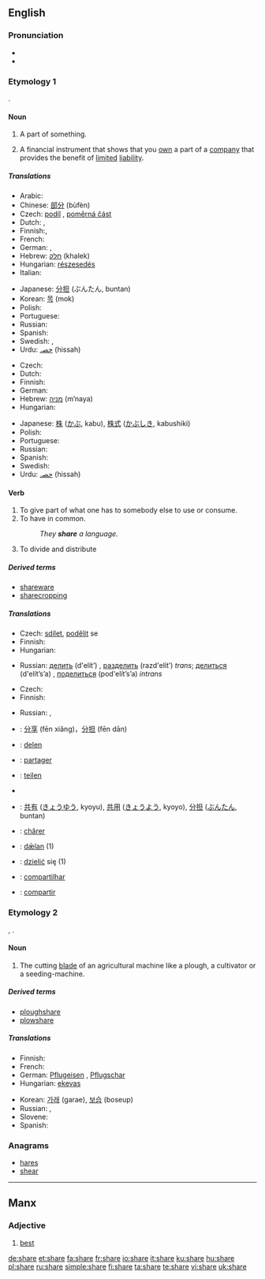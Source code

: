 ==English==
{{rank|class|century|sorry|986|share|working|breath|camp}}

===Pronunciation===
*{{audio|en-us-share.ogg|Audio (US)}}
*{{rhymes|ɛə(r)}}

===Etymology 1===
{{OE.}} {{term|scearu|lang=ang}}.

====Noun====
{{en-noun}}

# A part of something.
# {{finance}} A financial instrument that shows that you [[own]] a part of a [[company]] that provides the benefit of [[limited]] [[liability]].

=====Translations=====
{{trans-top|part of something}}
* Arabic: {{ARchar|[[نصيب]]}} {{IPAchar|(naʂíb)}} {{m}}
* Chinese: [[部分]] (bùfèn)
* Czech: [[podíl]] {{m}}, [[poměrná část]] {{f}}
* Dutch: {{t+|nl|deel|n}}, {{t+|nl|aandeel|n}}
* Finnish:{{t|fi|osuus}},  {{t+|fi|osa}}
* French: {{t+|fr|part|f}}
* German: {{t+|de|Anteil|m}}, {{t+|de|Teil|m}}
* Hebrew: [[חלק]] (khalek) {{m}}
* Hungarian: [[részesedés]]
* Italian: {{t+|it|parte|f}}
{{trans-mid}}
* Japanese: [[分担]] (ぶんたん, buntan)
* Korean: [[목]] (mok)
* Polish: {{t+|pl|część|f}}
* Portuguese: {{t+|pt|parte|f}}
* Russian: {{t+|ru|доля|f|tr=dól'a|sc=Cyrl}}
* Spanish: {{t-|es|participación|f}}
* Swedish: {{t+|sv|andel}}, {{t+|sv|del}}
* Urdu: [[حصہ]] (hissah) {{m}}
{{trans-bottom}}

{{trans-top|financial instrument}}
* Czech: {{t-|cs|akcie|f}}
* Dutch: {{t+|nl|aandeel|n}}
* Finnish: {{t+|fi|osake}}
* German: {{t+|de|Aktie|f}}
* Hebrew: [[מניה]] (m’naya) {{f}}
* Hungarian: {{t+|hu|részvény}}
{{trans-mid}}
* Japanese: [[株]] ([[かぶ]], kabu), [[株式]] ([[かぶしき]], kabushiki)
* Polish: {{t+|pl|akcja|f}}
* Portuguese: {{t+|pt|ação|f}}
* Russian: {{t+|ru|акция|f|tr=ákcija|sc=Cyrl}}
* Spanish: {{t+|es|acción|f}}
* Swedish: {{t+|sv|aktie}}
* Urdu: [[حصہ]] (hissah) {{m}}
{{trans-bottom}}

====Verb====
{{en-verb|shares|sharing|shared}}

# To give part of what one has to somebody else to use or consume.
# To have in common.
#:''They '''share''' a language.''
# To divide and distribute

=====Derived terms=====
*[[shareware]]
*[[sharecropping]]

=====Translations=====
{{trans-top|to give}}
* Czech: [[sdílet]], [[podělit]] se
* Finnish: {{t+|fi|jakaa}}
* Hungarian: {{t|hu|megoszt}}
{{trans-mid}}
* Russian: [[делить]] (d'elít’) {{impf}}, [[разделить]] (razd'elít’) {{pf}} ''trans''; [[делиться]] (d'elít’s’a) {{impf}}, [[поделиться]] (pod'elít’s’a) {{pf}} ''intrans''
{{trans-bottom}}

{{trans-top|to have in common}}
* Czech: {{t-|cs|sdílet}}
* Finnish: {{t+|fi|olla}} {{t+|fi|yhteinen}}
{{trans-mid}}
* Russian: {{t|ru|разделять|tr=razd'el'át'|sc=Cyrl}} {{impf}}, {{t|ru|разделить|tr=razd'elít'|sc=Cyrl}} {{pf}} 
{{trans-bottom}}

{{checktrans-top}}
* {{ttbc|Chinese}}: [[分享]] (fēn xiǎng)，[[分担]] (fēn dān)
* {{ttbc|Dutch}}: [[delen]]
* {{ttbc|French}}: [[partager]]
* {{ttbc|German}}: [[teilen]]
* {{trreq|Hebrew}}
{{checktrans-mid}}
* {{ttbc|Japanese}}: [[共有]] ([[きょうゆう]], kyoyu), [[共用]] ([[きょうよう]], kyoyo), [[分担]] ([[ぶんたん]], buntan)
* {{ttbc|Jèrriais}}: [[chârer]]
* {{ttbc|Old English}}: [[dælan|dǣlan]] (1)
* {{ttbc|Polish}}: [[dzielić]] się (1)
* {{ttbc|Portuguese}}: [[compartilhar]]
* {{ttbc|Spanish}}: [[compartir]]
{{checktrans-bottom}}

===Etymology 2===
{{OE.}} {{term|scear|lang=ang}}, {{term|scær|lang=ang}}.

====Noun====
{{en-noun}}

# {{farming}} The cutting [[blade]] of an agricultural machine like a plough, a cultivator or a seeding-machine.

=====Derived terms=====
*[[ploughshare]]
*[[plowshare]]

=====Translations=====
{{trans-top|cutting blade of an agricultural machine}}
* Finnish: {{t|fi|vannas}}
* French: {{t+|fr|soc|m}}
* German: [[Pflugeisen]] {{n}}, [[Pflugschar]] {{f}}
* Hungarian: [[eke]][[vas]]
{{trans-mid}}
* Korean: [[가래]] (garae), [[보습]] (boseup) {{i|for plough}}
* Russian: {{t|ru|лемех|m|tr=l'ém'eχ|sc=Cyrl}}, {{t|ru|сошник|m|tr=sóšnik|sc=Cyrl}}
* Slovene: {{t-|sl|lemež|m}}
* Spanish: {{t-|es|reja|f}}
{{trans-bottom}}


===Anagrams===
*[[hares]]
*[[shear]]

----

==Manx==

===Adjective===
{{infl|gv|adjective}}

# [[best]]

[[de:share]]
[[et:share]]
[[fa:share]]
[[fr:share]]
[[io:share]]
[[it:share]]
[[ku:share]]
[[hu:share]]
[[pl:share]]
[[ru:share]]
[[simple:share]]
[[fi:share]]
[[ta:share]]
[[te:share]]
[[vi:share]]
[[uk:share]]